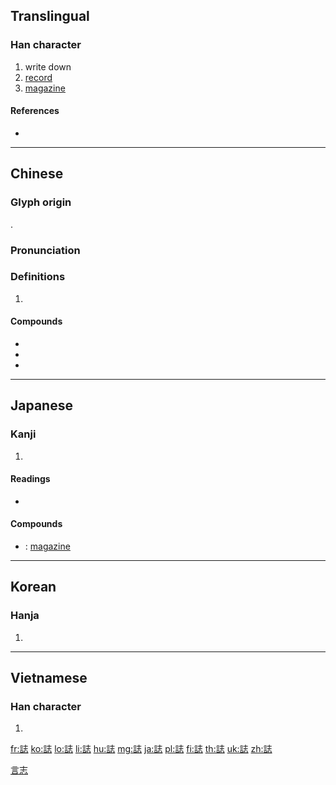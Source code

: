 {{character info/new}}
{{also|志}}
==Translingual==

===Han character===
{{Han char|rn=149|rad=言|as=07|sn=14|four=04631|canj=YRGP|ids=⿰言志}}

# write down
# [[record]]
# [[magazine]]

====References====
* {{Han ref|kx=1161.170|dkj=35501|dj=1626.240|hdz=63973.080|uh=8A8C|ud=35468|bh=BB78|bd=47992}}

[[Category:CJKV simplified characters which already existed as traditional characters|言志]]

----

==Chinese==
{{zh-forms|s=志}}

===Glyph origin===
{{Han etym}}
{{Han compound|言|志}}.

===Pronunciation===
{{zh-pron
|m=zhì
|c=zi3
|h=pfs=
|md=
|mn=
|w=
|mc=y
|oc=y
|cat=
}}

===Definitions===
{{zh-hanzi}}

# {{rfdef|lang=zh}}

====Compounds====
* {{zh-l|雜誌|[[magazine]]}}
* {{zh-l|標誌|[[symbol]]; [[sign]] [[mark]]}}
* {{zh-l|日誌|[[journal]]}}

----

==Japanese==

===Kanji===
{{ja-kanji|grade=6|rs=言07}}

# {{defn|lang=ja|sort=言07}}

====Readings====
* {{ja-readings|goon=[[し]] (shi)|kanon=[[し]] (shi)|kun=[[しるす]] (shirusu)|nanori=}}

====Compounds====
* {{ja-r|雑誌|ざっし}}: [[magazine]]

----

==Korean==

===Hanja===
{{ko-hanja|hangeul=지|eumhun=|rv=ji|mr=chi|y=ci}}

# {{defn|lang=ko|sort=言07}}

----

==Vietnamese==

===Han character===
{{vi-hantu|[[chí]], [[hoàng]]|rs=言07}}

# {{defn|lang=vi|sort=言07}}

[[fr:誌]]
[[ko:誌]]
[[lo:誌]]
[[li:誌]]
[[hu:誌]]
[[mg:誌]]
[[ja:誌]]
[[pl:誌]]
[[fi:誌]]
[[th:誌]]
[[uk:誌]]
[[zh:誌]]